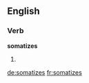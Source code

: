 
==English==

===Verb===
'''somatizes'''

# {{en-third-person singular of|somatize}}

[[de:somatizes]]
[[fr:somatizes]]